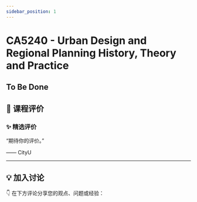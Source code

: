 ```yaml
---
sidebar_position: 1
---
```



# CA5240 - Urban Design and Regional Planning History, Theory and Practice

## To Be Done

## **💬 课程评价**

### ✨ **精选评价**
<div className={commentStyles.commentBox}>
    <p className={commentStyles.commentText}>
        “期待你的评价。”
    </p>
    <p className={commentStyles.commentAuthor}>—— CityU</p>
</div>

---

## **💡 加入讨论**

👇 在下方评论分享您的观点、问题或经验：
<Utterances />
